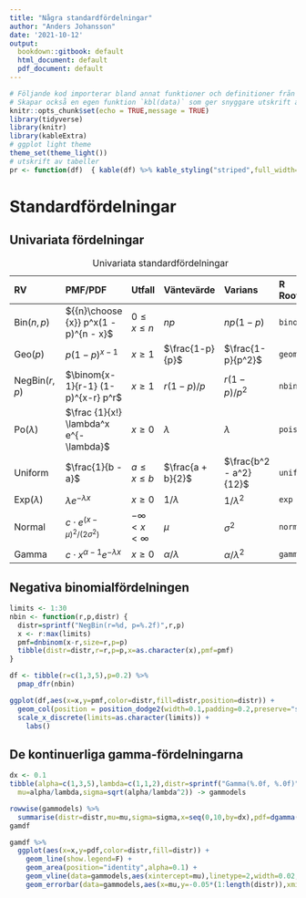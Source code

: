 ```yaml
---
title: "Några standardfördelningar"
author: "Anders Johansson"
date: '2021-10-12'
output:
  bookdown::gitbook: default
  html_document: default
  pdf_document: default
---
```


```r
# Följande kod importerar bland annat funktioner och definitioner från paketet `tidyverse`. 
# Skapar också en egen funktion `kbl(data)` som ger snyggare utskrift av tabeller. 
knitr::opts_chunk$set(echo = TRUE,message = TRUE)
library(tidyverse)
library(knitr)
library(kableExtra)
# ggplot light theme
theme_set(theme_light()) 
# utskrift av tabeller
pr <- function(df)  { kable(df) %>% kable_styling("striped",full_width=FALSE,position="center") }
```

# Standardfördelningar

## Univariata fördelningar

RV            PMF/PDF                                      Utfall                   Väntevärde          Varians                R Root 
----          ---------                                    -------                  ------              ----------             --------
Bin$(n,p)$    ${{n}\choose {x}} p^x(1 - p)^{n - x}$        $0\le x \le n$           $np$                $np(1 - p)$            `binom`
Geo$(p)$      $p(1-p)^{x-1}$                               $x \ge 1$                $\frac{1-p}{p}$     $\frac{1-p}{p^2}$      `geom`
NegBin$(r,p)$ $\binom{x-1}{r-1} (1-p)^{x-r} p^r$           $x \ge 1$                ${r(1-p)}/{p}$      ${r(1-p)}/{p^2}$       `nbinom`
Po$(\lambda)$ $\frac {1}{x!} \lambda^x e^{-\lambda}$       $x \ge 0$                $\lambda$           $\lambda$              `pois`
Uniform       $\frac{1}{b - a}$                            $a \le x \le b$          $\frac{a + b}{2}$   $\frac{b^2 - a^2}{12}$ `unif`
Exp$(\lambda)$ $\lambda e^{-\lambda x}$                    $x \ge 0$                $1/\lambda$         $1/\lambda^2$          `exp`
Normal        $c\cdot e^{(x - \mu)^2/(2\sigma^2)}$         $-\infty < x < \infty$   $\mu$               $\sigma^2$             `norm`
Gamma         $c\cdot x^{\alpha-1} e^{-\lambda x}$         $x\ge 0$                 $\alpha/\lambda$    $\alpha/{\lambda^2}$   `gamma`

Table: Univariata standardfördelningar

## Negativa binomialfördelningen 

```r
limits <- 1:30
nbin <- function(r,p,distr) {
  distr=sprintf("NegBin(r=%d, p=%.2f)",r,p)
  x <- r:max(limits)
  pmf=dnbinom(x-r,size=r,p=p)
  tibble(distr=distr,r=r,p=p,x=as.character(x),pmf=pmf) 
}

```


```r
df <- tibble(r=c(1,3,5),p=0.2) %>% 
  pmap_dfr(nbin)

ggplot(df,aes(x=x,y=pmf,color=distr,fill=distr,position=distr)) +
  geom_col(position = position_dodge2(width=0.1,padding=0.2,preserve="single")) +
  scale_x_discrete(limits=as.character(limits)) +
    labs()
```

## De kontinuerliga gamma-fördelningarna




```r
dx <- 0.1
tibble(alpha=c(1,3,5),lambda=c(1,1,2),distr=sprintf("Gamma(%.0f, %.0f)",alpha,lambda),
  mu=alpha/lambda,sigma=sqrt(alpha/lambda^2)) -> gammodels 

rowwise(gammodels) %>% 
  summarise(distr=distr,mu=mu,sigma=sigma,x=seq(0,10,by=dx),pdf=dgamma(x,shape=alpha,rate=lambda)) -> gamdf
gamdf
```


```r
gamdf %>% 
  ggplot(aes(x=x,y=pdf,color=distr,fill=distr)) +
    geom_line(show.legend=F) +
    geom_area(position="identity",alpha=0.1) +
    geom_vline(data=gammodels,aes(xintercept=mu),linetype=2,width=0.02,show.legend=F) +
    geom_errorbar(data=gammodels,aes(x=mu,y=-0.05*(1:length(distr)),xmin=mu-sigma,xmax=mu+sigma),width=0.02,show.legend=F)
    
```
